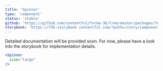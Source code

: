 ```yaml
---
title: 'Spinner'
type: 'component'
status: 'stable'
github: 'https://github.com/contentful/forma-36/tree/master/packages/forma-36-react-components/src/components/Spinner'
storybook: 'https://f36-storybook.contentful.com/?path=/story/components-spinner--default'
---
```


Detailed documentation will be provided soon. For now, please have a look into the storybook for implementation details.

```jsx
<Spinner
  size="large"
/>
```